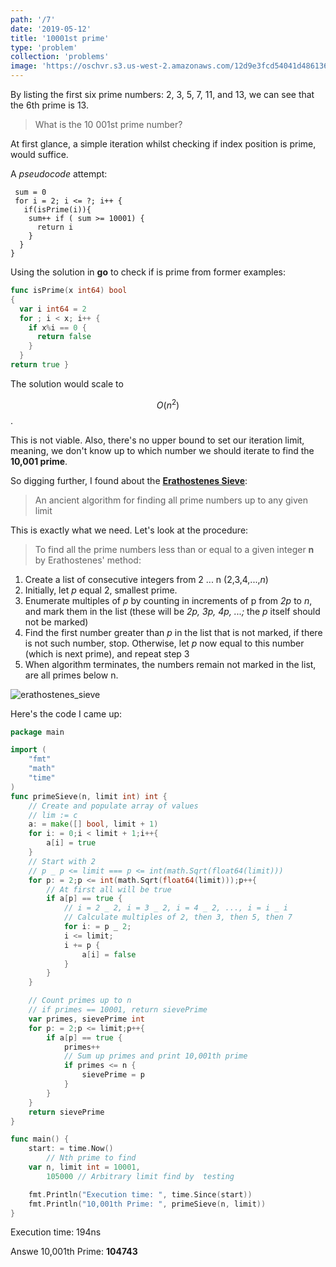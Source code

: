 ```yaml
---
path: '/7'
date: '2019-05-12'
title: '10001st prime'
type: 'problem'
collection: 'problems'
image: 'https://oschvr.s3.us-west-2.amazonaws.com/12d9e3fcd54041d486136750b703202a.jpg'
---
```


By listing the first six prime numbers: 2, 3, 5, 7, 11, and 13, we can see that the 6th prime is 13.

> What is the 10 001st prime number?

At first glance, a simple iteration whilst checking if index position is
prime, would suffice.

A _pseudocode_ attempt:

```
 sum = 0
 for i = 2; i <= ?; i++ {
   if(isPrime(i)){
    sum++ if ( sum >= 10001) {
      return i
    }
  }
}
```

Using the solution in **go** to check if is prime from former examples:

```go
func isPrime(x int64) bool
{
  var i int64 = 2
  for ; i < x; i++ {
    if x%i == 0 {
      return false
    }
  }
return true }
```

The solution would scale to

$$O(n^2)$$.

This is not viable. Also, there's no upper bound to set our iteration limit, meaning,
we don't know up to which number we should iterate to find the **10,001 prime**.

So digging further, I found about the **[Erathostenes Sieve](https://en.wikipedia.org/wiki/Sieve_of_Eratosthenes)**:

> An ancient algorithm for finding all prime numbers up to any given limit

This is exactly what we need. Let's look at the procedure:

> To find all the prime
> numbers less than or equal to a given integer **n** by Erathostenes' method:

1. Create a list of consecutive integers from 2 ... n (2,3,4,...,_n_)
2. Initially, let _p_ equal 2, smallest prime.
3. Enumerate multiples of _p_ by counting in increments of p from _2p_ to _n_, and mark them in the list (these will be _2p, 3p, 4p, ...;_ the _p_ itself should not be marked)
4. Find the first number greater than _p_ in the list that is not marked, if there is not such number, stop. Otherwise, let _p_ now equal to this number (which is next prime), and repeat step 3
5. When algorithm terminates, the numbers remain not marked in the list, are all primes below n.

![erathostenes_sieve](https://upload.wikimedia.org/wikipedia/commons/b/b9/Sieve_of_Eratosthenes_animation.gif)

Here's the code I came up:

```go
package main

import (
    "fmt"
    "math"
    "time"
)
func primeSieve(n, limit int) int {
    // Create and populate array of values
    // lim := c
    a: = make([] bool, limit + 1)
    for i: = 0;i < limit + 1;i++{
        a[i] = true
    }
    // Start with 2
    // p _ p <= limit === p <= int(math.Sqrt(float64(limit)))
    for p: = 2;p <= int(math.Sqrt(float64(limit)));p++{
        // At first all will be true
        if a[p] == true {
            // i = 2 _ 2, i = 3 _ 2, i = 4 _ 2, ..., i = i _ i
            // Calculate multiples of 2, then 3, then 5, then 7
            for i: = p _ 2;
            i <= limit;
            i += p {
                a[i] = false
            }
        }
    }

    // Count primes up to n
    // if primes == 10001, return sievePrime
    var primes, sievePrime int
    for p: = 2;p <= limit;p++{
        if a[p] == true {
            primes++
            // Sum up primes and print 10,001th prime
            if primes <= n {
                sievePrime = p
            }
        }
    }
    return sievePrime
}

func main() {
    start: = time.Now()
        // Nth prime to find
    var n, limit int = 10001,
        105000 // Arbitrary limit find by  testing

    fmt.Println("Execution time: ", time.Since(start))
    fmt.Println("10,001th Prime: ", primeSieve(n, limit))
}
```

Execution time: 194ns

Answe
10,001th Prime: **104743**
